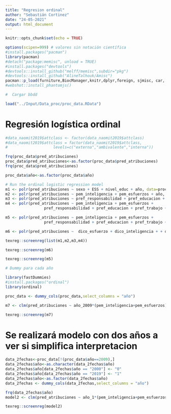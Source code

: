 ```yaml
---
title: "Regresion ordinal"
author: "Sebastián Cortinez"
date: "24-05-2021"
output: html_document
---
```


```r
knitr::opts_chunk$set(echo = TRUE)
```


```r
options(scipen=999) # valores sin notación científica
#install.packages("pacman")
library(pacman)
#detach("package:memisc", unload = TRUE)
#install.packages("devtools")
#devtools::install_github("melff/memisc",subdir="pkg")
#devtools::install_github("AlineTalhouk/Amisc")
pacman::p_load(furniture,BiocManager,knitr,dplyr,foreign, sjmisc, car, sjlabelled, stargazer,kableExtra,corrplot,sessioninfo,readxl,pander,xtable, tidyverse, extrafont, ggplot2, forcats, ggpubr, naniar,haven, devtools,summarytools,webshot,pander,table1,gapminder,arsenal,magrittr,Gmisc,magick,htmltools,papeR,data.table,cowplot,gridExtra,reshape,poLCA,parallel,broom,Hmisc,sjPlot,nnet.texreg,MASS)
#webshot::install_phantomjs()

#  Cargar bbdd

load("../Input/Data_proc/proc_data.RData")
```


# Regresión logística ordinal


```r
#data_naomit2019$attclass <- factor(data_naomit2019$attclass)
#data_naomit2019$attclass = factor(data_naomit2019$attclass,
#                    levels=c("externa","ambivalente","interna"))

frq(proc_data$pred_atribuciones)
proc_data$pred_atribuciones<-as.factor(proc_data$pred_atribuciones)
frq(proc_data$pred_atribuciones)

proc_data$año<-as.factor(proc_data$año)

# Run the ordinal logistic regression model
m1 <- polr(pred_atribuciones ~ sexo + ESS + nivel_educ + año, data=proc_data)
m2 <- polr(pred_atribuciones ~ pem_inteligencia + pem_esfuerzos + año, data=proc_data)
m3 <- polr(pred_atribuciones ~ pref_responsabilidad + pref_educacion + pref_trabajo + año, data=proc_data)
m4 <- polr(pred_atribuciones ~ pem_inteligencia + pem_esfuerzos + 
                 pref_responsabilidad + pref_educacion + pref_trabajo + sexo + ESS + nivel_educ + año, data=proc_data)

m5 <- polr(pred_atribuciones ~ pem_inteligencia + pem_esfuerzos + 
                 pref_responsabilidad + pref_educacion + pref_trabajo + sexo + ESS + nivel_educ, data=proc_data)

m6 <- polr(pred_atribuciones ~  dico_esfuerzo + dico_inteligencia + + dico_pref_responsabilidad + dico_pref_educacion + dico_pref_trabajo + sexo + ESS + nivel_educ + año, data=proc_data)
```


```r
texreg::screenreg(list(m1,m2,m3,m4))
```

```r
texreg::screenreg(m6)
```

```r
texreg::screenreg(m5)
```


```r
# Dummy para cada año

library(fastDummies)
#install.packages("ordinal")
library(ordinal)

proc_data <- dummy_cols(proc_data,select_columns = "año")

m7 <- clm(pred_atribuciones ~ año_2009*(pem_inteligencia+pem_esfuerzos) + año_2019*(pem_inteligencia+pem_esfuerzos) + pref_responsabilidad + pref_educacion + pref_trabajo + sexo + ESS, data=proc_data)
```

```r
texreg::screenreg(m7)
```



# Se realizará modelo con dos años a ver si simplifica interpretacion

```r
data_2fechas<-proc_data[!(proc_data$año==2009),]
data_2fechas$año<-as.character(data_2fechas$año)
data_2fechas$año[data_2fechas$año == "2000"] <- "0"
data_2fechas$año[data_2fechas$año == "2019"] <- "1"
data_2fechas$año<-as.factor(data_2fechas$año)
data_2fechas <- dummy_cols(data_2fechas,select_columns = "año")

frq(data_2fechas$año)
model2 <- clm(pred_atribuciones ~ año_1*(pem_inteligencia+pem_esfuerzos) + pref_responsabilidad + pref_educacion + pref_trabajo + sexo + ESS, data=data_2fechas)
```

```r
texreg::screenreg(model2)
```
